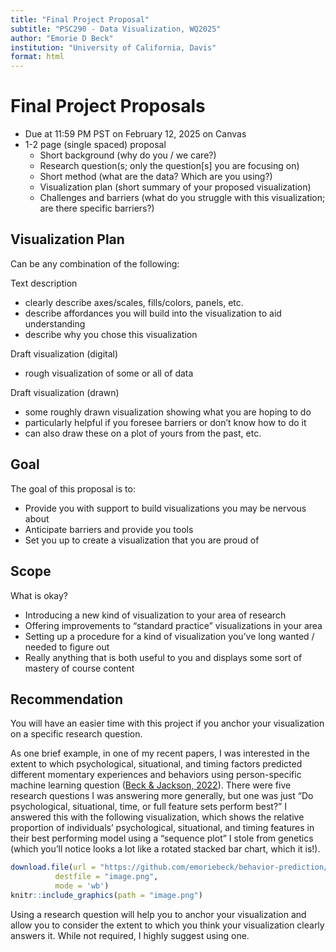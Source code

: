 ```yaml
---
title: "Final Project Proposal"
subtitle: "PSC290 - Data Visualization, WQ2025"
author: "Emorie D Beck"
institution: "University of California, Davis"
format: html
---
```


# Final Project Proposals

-   Due at 11:59 PM PST on February 12, 2025 on Canvas
-   1-2 page (single spaced) proposal
    -   Short background (why do you / we care?)
    -   Research question(s; only the question\[s\] you are focusing on)
    -   Short method (what are the data? Which are you using?)
    -   Visualization plan (short summary of your proposed visualization)
    -   Challenges and barriers (what do you struggle with this visualization; are there specific barriers?)

## Visualization Plan

Can be any combination of the following:

Text description

-   clearly describe axes/scales, fills/colors, panels, etc.
-   describe affordances you will build into the visualization to aid understanding
-   describe why you chose this visualization

Draft visualization (digital)

-   rough visualization of some or all of data

Draft visualization (drawn)

-   some roughly drawn visualization showing what you are hoping to do
-   particularly helpful if you foresee barriers or don't know how to do it
-   can also draw these on a plot of yours from the past, etc.

## Goal

The goal of this proposal is to:

-   Provide you with support to build visualizations you may be nervous about
-   Anticipate barriers and provide you tools
-   Set you up to create a visualization that you are proud of

## Scope

What is okay?

-   Introducing a new kind of visualization to your area of research
-   Offering improvements to "standard practice" visualizations in your area
-   Setting up a procedure for a kind of visualization you've long wanted / needed to figure out
-   Really anything that is both useful to you and displays some sort of mastery of course content

## Recommendation

You will have an easier time with this project if you anchor your visualization on a specific research question.

As one brief example, in one of my recent papers, I was interested in the extent to which psychological, situational, and timing factors predicted different momentary experiences and behaviors using person-specific machine learning question ([Beck & Jackson, 2022](https://journals.sagepub.com/eprint/JJIZZFKKZZPZCIG9VGIU/full)). There were five research questions I was answering more generally, but one was just "Do psychological, situational, time, or full feature sets perform best?" I answered this with the following visualization, which shows the relative proportion of individuals' psychological, situational, and timing features in their best performing model using a "sequence plot" I stole from genetics (which you'll notice looks a lot like a rotated stacked bar chart, which it is!).

```r
download.file(url = "https://github.com/emoriebeck/behavior-prediction/raw/main/05-results/05-figures/fig-3-seq-plot.png",
          destfile = "image.png",
          mode = 'wb')
knitr::include_graphics(path = "image.png")
```

Using a research question will help you to anchor your visualization and allow you to consider the extent to which you think your visualization clearly answers it. While not required, I highly suggest using one.
